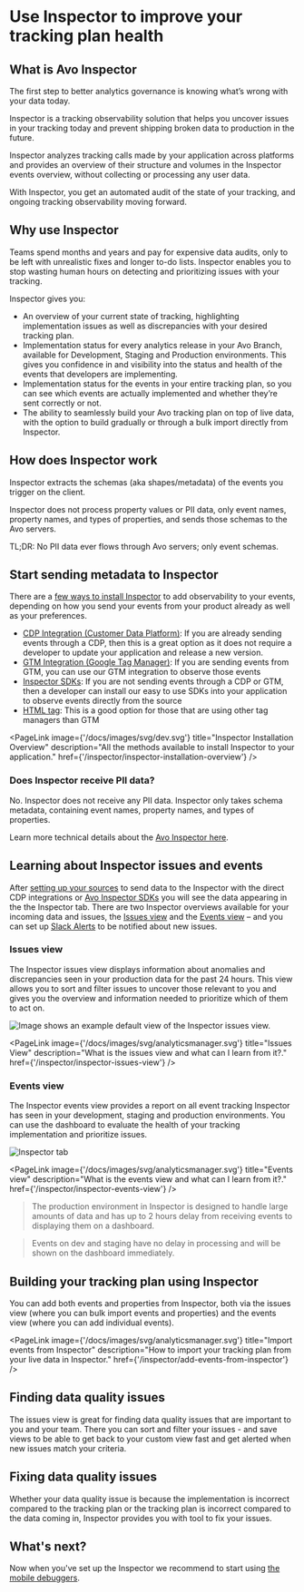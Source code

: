 
# Use Inspector to improve your tracking plan health

## What is Avo Inspector

The first step to better analytics governance is knowing what’s wrong with your data today.

Inspector is a tracking observability solution that helps you uncover issues in your tracking today and prevent shipping broken data to production in the future.

Inspector analyzes tracking calls made by your application across platforms and provides an overview of their structure and volumes in the Inspector events overview, without collecting or processing any user data.

With Inspector, you get an automated audit of the state of your tracking, and ongoing tracking observability moving forward.

## Why use Inspector

Teams spend months and years and pay for expensive data audits, only to be left with unrealistic fixes and longer to-do lists. Inspector enables you to stop wasting human hours on detecting and prioritizing issues with your tracking.

Inspector gives you:

- An overview of your current state of tracking, highlighting implementation issues as well as discrepancies with your desired tracking plan.
- Implementation status for every analytics release in your Avo Branch, available for Development, Staging and Production environments. This gives you confidence in and visibility into the status and health of the events that developers are implementing.
- Implementation status for the events in your entire tracking plan, so you can see which events are actually implemented and whether they’re sent correctly or not.
- The ability to seamlessly build your Avo tracking plan on top of live data, with the option to build gradually or through a bulk import directly from Inspector. 

## How does Inspector work

Inspector extracts the schemas (aka shapes/metadata) of the events you trigger on the client.

Inspector does not process property values or PII data, only event names, property names, and types of properties, and sends those schemas to the Avo servers.

TL;DR: No PII data ever flows through Avo servers; only event schemas.

## Start sending metadata to Inspector

There are a [few ways to install Inspector](/inspector/inspector-installation-overview) to add observability to your events, depending on how you send your events from your product already as well as your preferences.

- [CDP Integration (Customer Data Platform)](/inspector/inspector-installation-overview#install-inspector-in-your-cdp): If you are already sending events through a CDP, then this is a great option as it does not require a developer to update your application and release a new version.
- [GTM Integration (Google Tag Manager)](/inspector/connect-inspector-to-gtm): If you are sending events from GTM, you can use our GTM integration to observe those events
- [Inspector SDKs](/reference/avo-inspector-sdks/overview): If you are not sending events through a CDP or GTM, then a developer can install our easy to use SDKs into your application to observe events directly from the source
- [HTML tag](/reference/avo-inspector-sdks/web#installation-option-2-html-tag): This is a good option for those that are using other tag managers than GTM

<PageLink
  image={'/docs/images/svg/dev.svg'}
  title="Inspector Installation Overview"
  description="All the methods available to install Inspector to your application."
  href={'/inspector/inspector-installation-overview'}
/>

### Does Inspector receive PII data?

No. Inspector does not receive any PII data. Inspector only takes schema metadata, containing event names, property names, and types of properties.

Learn more technical details about the [Avo Inspector here](/implementation/avo-inspector-overview).

## Learning about Inspector issues and events

After [setting up your sources](/inspector/configuring-inspector-sources) to send data to the Inspector with the direct CDP integrations or [Avo Inspector SDKs](/implementation/avo-inspector-sdk-reference) you will see the data appearing in the the Inspector tab.
There are two Inspector overviews available for your incoming data and issues, the [Issues view](/inspector/inspector-issues-view) and the [Events view](/inspector/inspector-events-view) – and you can set up [Slack Alerts](/inspector/inspector-slack-alerts) to be notified about new issues.

### Issues view

The Inspector issues view displays information about anomalies and discrepancies seen in your production data for the past 24 hours. This view allows you to sort and filter issues to uncover those relevant to you and gives you the overview and information needed to prioritize which of them to act on.

![Image shows an example default view of the Inspector issues view.](/images/inspector/inspector-issues-default.png)

<PageLink
  image={'/docs/images/svg/analyticsmanager.svg'}
  title="Issues View"
  description="What is the issues view and what can I learn from it?."
  href={'/inspector/inspector-issues-view'}
/>

### Events view

The Inspector events view provides a report on all event tracking Inspector has seen in your development, staging and production environments. You can use the dashboard to evaluate the health of your tracking implementation and prioritize issues.

![Inspector tab](/images/workspace/nav-inspector.png)

<PageLink
  image={'/docs/images/svg/analyticsmanager.svg'}
  title="Events view"
  description="What is the events view and what can I learn from it?."
  href={'/inspector/inspector-events-view'}
/>


> The production environment in Inspector is designed to handle large amounts of data and has up to 2 hours delay from receiving events to displaying them on a dashboard.

> Events on dev and staging have no delay in processing and will be shown on the dashboard immediately.

## Building your tracking plan using Inspector

You can add both events and properties from Inspector, both via the issues view (where you can bulk import events and properties) and the events view (where you can add individual events).

<PageLink
  image={'/docs/images/svg/analyticsmanager.svg'}
  title="Import events from Inspector"
  description="How to import your tracking plan from your live data in Inspector."
  href={'/inspector/add-events-from-inspector'}
/>

## Finding data quality issues

The issues view is great for finding data quality issues that are important to you and your team. There you can sort and filter your issues - and save views to be able to get back to your custom view fast and get alerted when new issues match your criteria.

<TwoCol>
<PageLink
  image={'/docs/images/svg/analyticsmanager.svg'}
  title="Find Issues"
  description="How to use the Issues view to find your data quality issues."
  href={'/inspector/inspector-find-issues'}
/>
<PageLink
  image={'/docs/images/svg/analyticsmanager.svg'}
  title="Inspector Alerts for Slack"
  description="How to start receiving Slack alerts for your Inspector issues"
  href={'/inspector/inspector-slack-alerts'}
/>
</TwoCol>

## Fixing data quality issues

Whether your data quality issue is because the implementation is incorrect compared to the tracking plan or the tracking plan is incorrect compared to the data coming in, Inspector provides you with tool to fix your issues.

<PageLink
  image="docs/images/svg/analyticsmanager.svg"
  title="Fix Issues"
  description="How to fix issues found with Inspector"
  href="docs/inspector/inspector-fix-issues"
/>

## What's next?

Now when you've set up the Inspector we recommend to start using [the mobile debuggers](/explore-tracking-plan/start-using-visual-debuggers#accessing-mobile-debuggers).
